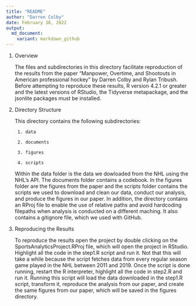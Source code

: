 ```yaml
---
title: "README"
author: "Darren Colby"
date: February 16, 2022
output:
  md_document:
    variant: markdown_github
---
```


1. Overview

    The files and subdirectories in this directory facilitate reproduction of 
    the results from the paper "Manpower, Overtime, and Shootouts in American 
    professional hockey" by Darren Colby and Rylan Tribush. Before attempting to 
    reproduce these results, R version 4.2.1 or greater and the latest versions 
    of RStudio, the Tidyverse metapackage, and the jsonlite packages must be 
    installed.

2. Directory Structure

    This directory contains the following subdirectories:

        1. data
    
        2. documents
    
        3. figures
    
        4. scripts
    
    Within the data folder is the data we dowloaded from the NHL using the NHL's 
    API. The documents folder contains a codebook. In the figures folder are the
    figures from the paper and the scripts folder contains the scripts we used 
    to download and clean our data, conduct our analysis, and produce the 
    figures in our paper. In addition, the directory contains an RProj file to 
    enable the use of relative paths and avoid hardcoding filepaths when 
    analysis is conducted on a different maching. It also contains a gitignore 
    file, which we used with GitHub.

3. Reproducing the Results

    To reproduce the results open the project by double clicking on the                      SportsAnalyticsProject.RProj file, which will open the project in RStudio. 
    Highlight all the code in the step1.R script and run it. Not that this will 
    take a while because the script fetches data from every regular season game 
    played in the NHL between 2011 and 2019. Once the script is done running, 
    restart the R interpreter, highlight all the code in step2.R and run it. 
    Running this script will load the data downloaded in the step1.R script, 
    transform it, reproduce the analysis from our paper, and create the same 
    figures from our paper, which will be saved in the figures directory.
